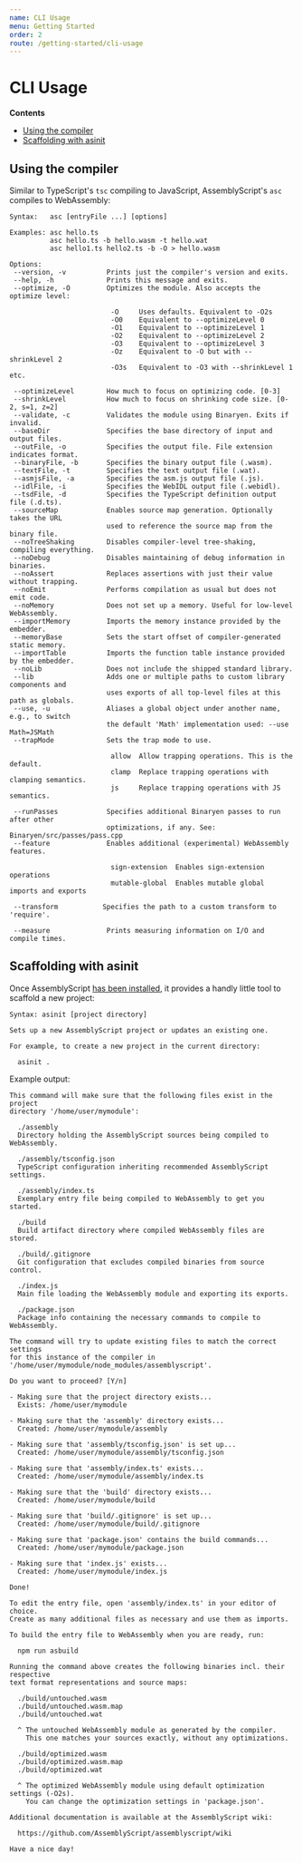 ```yaml
---
name: CLI Usage
menu: Getting Started
order: 2
route: /getting-started/cli-usage
---
```


# CLI Usage

**Contents**

* [Using the compiler](#using-the-compiler)
* [Scaffolding with asinit](#scaffolding-with-asinit)

Using the compiler
------------------

Similar to TypeScript's `tsc` compiling to JavaScript, AssemblyScript's `asc` compiles to WebAssembly:

```
Syntax:   asc [entryFile ...] [options]

Examples: asc hello.ts
          asc hello.ts -b hello.wasm -t hello.wat
          asc hello1.ts hello2.ts -b -O > hello.wasm

Options:
 --version, -v          Prints just the compiler's version and exits.
 --help, -h             Prints this message and exits.
 --optimize, -O         Optimizes the module. Also accepts the optimize level:

                         -O     Uses defaults. Equivalent to -O2s
                         -O0    Equivalent to --optimizeLevel 0
                         -O1    Equivalent to --optimizeLevel 1
                         -O2    Equivalent to --optimizeLevel 2
                         -O3    Equivalent to --optimizeLevel 3
                         -Oz    Equivalent to -O but with --shrinkLevel 2
                         -O3s   Equivalent to -O3 with --shrinkLevel 1 etc.

 --optimizeLevel        How much to focus on optimizing code. [0-3]
 --shrinkLevel          How much to focus on shrinking code size. [0-2, s=1, z=2]
 --validate, -c         Validates the module using Binaryen. Exits if invalid.
 --baseDir              Specifies the base directory of input and output files.
 --outFile, -o          Specifies the output file. File extension indicates format.
 --binaryFile, -b       Specifies the binary output file (.wasm).
 --textFile, -t         Specifies the text output file (.wat).
 --asmjsFile, -a        Specifies the asm.js output file (.js).
 --idlFile, -i          Specifies the WebIDL output file (.webidl).
 --tsdFile, -d          Specifies the TypeScript definition output file (.d.ts).
 --sourceMap            Enables source map generation. Optionally takes the URL
                        used to reference the source map from the binary file.
 --noTreeShaking        Disables compiler-level tree-shaking, compiling everything.
 --noDebug              Disables maintaining of debug information in binaries.
 --noAssert             Replaces assertions with just their value without trapping.
 --noEmit               Performs compilation as usual but does not emit code.
 --noMemory             Does not set up a memory. Useful for low-level WebAssembly.
 --importMemory         Imports the memory instance provided by the embedder.
 --memoryBase           Sets the start offset of compiler-generated static memory.
 --importTable          Imports the function table instance provided by the embedder.
 --noLib                Does not include the shipped standard library.
 --lib                  Adds one or multiple paths to custom library components and
                        uses exports of all top-level files at this path as globals.
 --use, -u              Aliases a global object under another name, e.g., to switch
                        the default 'Math' implementation used: --use Math=JSMath
 --trapMode             Sets the trap mode to use.

                         allow  Allow trapping operations. This is the default.
                         clamp  Replace trapping operations with clamping semantics.
                         js     Replace trapping operations with JS semantics.

 --runPasses            Specifies additional Binaryen passes to run after other
                        optimizations, if any. See: Binaryen/src/passes/pass.cpp
 --feature              Enables additional (experimental) WebAssembly features.

                         sign-extension  Enables sign-extension operations
                         mutable-global  Enables mutable global imports and exports

 --transform           Specifies the path to a custom transform to 'require'.

 --measure              Prints measuring information on I/O and compile times.
```

Scaffolding with asinit
-----------------------

Once AssemblyScript [has been installed](https://github.com/AssemblyScript/assemblyscript#installation), it provides a handly little tool to scaffold a new project:

```
Syntax: asinit [project directory]

Sets up a new AssemblyScript project or updates an existing one.

For example, to create a new project in the current directory:

  asinit .
```

Example output:

```
This command will make sure that the following files exist in the project
directory '/home/user/mymodule':

  ./assembly
  Directory holding the AssemblyScript sources being compiled to WebAssembly.

  ./assembly/tsconfig.json
  TypeScript configuration inheriting recommended AssemblyScript settings.

  ./assembly/index.ts
  Exemplary entry file being compiled to WebAssembly to get you started.

  ./build
  Build artifact directory where compiled WebAssembly files are stored.

  ./build/.gitignore
  Git configuration that excludes compiled binaries from source control.

  ./index.js
  Main file loading the WebAssembly module and exporting its exports.

  ./package.json
  Package info containing the necessary commands to compile to WebAssembly.

The command will try to update existing files to match the correct settings
for this instance of the compiler in '/home/user/mymodule/node_modules/assemblyscript'.

Do you want to proceed? [Y/n]

- Making sure that the project directory exists...
  Exists: /home/user/mymodule

- Making sure that the 'assembly' directory exists...
  Created: /home/user/mymodule/assembly

- Making sure that 'assembly/tsconfig.json' is set up...
  Created: /home/user/mymodule/assembly/tsconfig.json

- Making sure that 'assembly/index.ts' exists...
  Created: /home/user/mymodule/assembly/index.ts

- Making sure that the 'build' directory exists...
  Created: /home/user/mymodule/build

- Making sure that 'build/.gitignore' is set up...
  Created: /home/user/mymodule/build/.gitignore

- Making sure that 'package.json' contains the build commands...
  Created: /home/user/mymodule/package.json

- Making sure that 'index.js' exists...
  Created: /home/user/mymodule/index.js

Done!

To edit the entry file, open 'assembly/index.ts' in your editor of choice.
Create as many additional files as necessary and use them as imports.

To build the entry file to WebAssembly when you are ready, run:

  npm run asbuild

Running the command above creates the following binaries incl. their respective
text format representations and source maps:

  ./build/untouched.wasm
  ./build/untouched.wasm.map
  ./build/untouched.wat

  ^ The untouched WebAssembly module as generated by the compiler.
    This one matches your sources exactly, without any optimizations.

  ./build/optimized.wasm
  ./build/optimized.wasm.map
  ./build/optimized.wat

  ^ The optimized WebAssembly module using default optimization settings (-O2s).
    You can change the optimization settings in 'package.json'.

Additional documentation is available at the AssemblyScript wiki:

  https://github.com/AssemblyScript/assemblyscript/wiki

Have a nice day!
```

